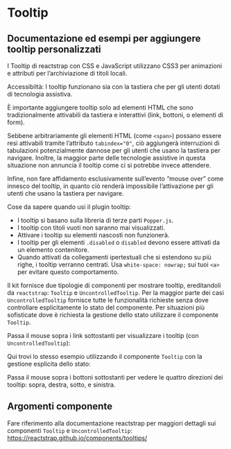 
<Meta title="Documentazione/Componenti/Tooltip" of={Tooltip}/>

# Tooltip

## Documentazione ed esempi per aggiungere tooltip personalizzati

I Tooltip di reactstrap con CSS e JavaScript utilizzano CSS3 per animazioni e attributi per l’archiviazione di titoli locali.

<div className="docs">
    <Callout color="success" >
        <CalloutTitle>Accessibiltà: I tooltip funzionano sia con la tastiera che per gli utenti dotati di tecnologia assistiva.</CalloutTitle>
        <CalloutText>
            <p>È importante aggiungere tooltip solo ad elementi HTML che sono tradizionalmente attivabili da tastiera e interattivi (link, bottoni, o elementi di form).</p>
            <p>Sebbene arbitrariamente gli elementi HTML (come <code>&lt;span&gt;</code>) possano essere resi attivabili tramite l’attributo <code>tabindex="0"</code>, ciò aggiungerà interruzioni di tabulazioni potenzialmente dannose per gli utenti che usano la tastiera per navigare. Inoltre, la maggior parte delle tecnologie assistive in questa situazione non annuncia il tooltip come ci si potrebbe invece attendere.</p>
            <p>Infine, non fare affidamento esclusivamente sull’evento “mouse over” come innesco del tooltip, in quanto ciò renderà impossibile l’attivazione per gli utenti che usano la tastiera per navigare.</p>
        </CalloutText>
    </Callout>
</div>

Cose da sapere quando usi il plugin tooltip:

* I tooltip si basano sulla libreria di terze parti `Popper.js`.
* I tooltip con titoli vuoti non saranno mai visualizzati.
* Attivare i tooltip su elementi nascosti non funzionerà.
* I tooltip per gli elementi `.disabled` o `disabled` devono essere attivati da un elemento contenitore.
* Quando attivati da collegamenti ipertestuali che si estendono su più righe, i tooltip verranno centrati. Usa `white-space: nowrap;` sui tuoi `<a>` per evitare questo comportamento.

Il kit fornisce due tipologie di componenti per mostrare tooltip, ereditandoli da `reactstrap`: `Tooltip` e `UncontrolledTooltip`.
Per la maggior parte dei casi `UncontrolledTooltip` fornisce tutte le funzionalità richieste senza dove controllare esplicitamente lo stato del componente. Per situazioni più sofisticate dove è richiesta la gestione dello stato utilizzare il componente `Tooltip`.

Passa il mouse sopra i link sottostanti per visualizzare i tooltip (con `UncontrolledTooltip`):

<Preview>
    <Story id="componenti-tooltip--esempi" />
</Preview>

Qui trovi lo stesso esempio utilizzando il componente `Tooltip` con la gestione esplicita dello stato:

<Preview>
    <Story id="componenti-tooltip--esempi-con-controllo" />
</Preview>

Passa il mouse sopra i bottoni sottostanti per vedere le quattro direzioni dei tooltip: sopra, destra, sotto, e sinistra.

<Preview>
    <Story id="componenti-tooltip--posizioni" />
</Preview>


## Argomenti componente

Fare riferimento alla documentazione reactstrap per maggiori dettagli sui componenti `Tooltip` e `UncontrolledTooltip`: https://reactstrap.github.io/components/tooltips/